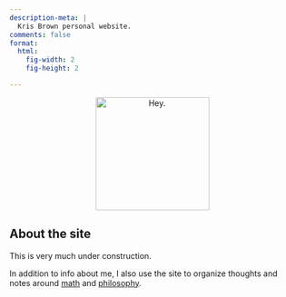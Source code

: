 ```yaml
---
description-meta: |
  Kris Brown personal website.
comments: false
format:
  html:
    fig-width: 2
    fig-height: 2

---
```

<p align="center">
<img src="images/cover.jpeg" alt="Hey." style="width:200px;"/>
</p>


## About the site
:::{.callout-warning}
This is very much under construction.
:::


In addition to info about me, I also use the site to organize thoughts and notes around [math](docs/math) and [philosophy](docs/phil).